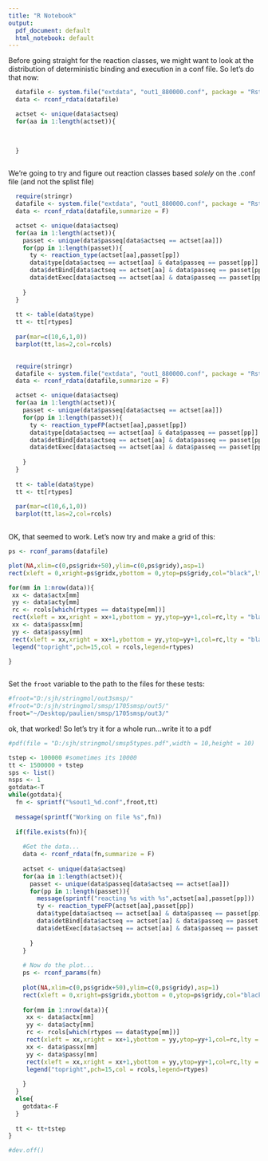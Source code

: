 ```yaml
---
title: "R Notebook"
output:
  pdf_document: default
  html_notebook: default
---
```



Before going straight for the reaction classes, we might want to look at the distribution of deterministic binding and execution in a conf file. So let's do that now: 


```r

  datafile <- system.file("extdata", "out1_880000.conf", package = "Rstringmol")
  data <- rconf_rdata(datafile)

  actset <- unique(data$actseq)
  for(aa in 1:length(actset)){
  
    
    
  }



```










We're going to try and figure out reaction classes based *solely* on the .conf file (and not the splist file)

```r
  require(stringr)
  datafile <- system.file("extdata", "out1_880000.conf", package = "Rstringmol")
  data <- rconf_rdata(datafile,summarize = F)

  actset <- unique(data$actseq)
  for(aa in 1:length(actset)){
    passet <- unique(data$passeq[data$actseq == actset[aa]])
    for(pp in 1:length(passet)){
      ty <- reaction_type(actset[aa],passet[pp])
      data$type[data$actseq == actset[aa] & data$passeq == passet[pp]] = ty$rtype
      data$detBind[data$actseq == actset[aa] & data$passeq == passet[pp]] = ty$deterministicBind
      data$detExec[data$actseq == actset[aa] & data$passeq == passet[pp]] = ty$deterministicExec
      
    }
  }
  
  tt <- table(data$type)
  tt <- tt[rtypes]
  
  par(mar=c(10,6,1,0))
  barplot(tt,las=2,col=rcols)
  
```


```r
  require(stringr)
  datafile <- system.file("extdata", "out1_880000.conf", package = "Rstringmol")
  data <- rconf_rdata(datafile,summarize = F)

  actset <- unique(data$actseq)
  for(aa in 1:length(actset)){
    passet <- unique(data$passeq[data$actseq == actset[aa]])
    for(pp in 1:length(passet)){
      ty <- reaction_typeFP(actset[aa],passet[pp])
      data$type[data$actseq == actset[aa] & data$passeq == passet[pp]] = ty$rtype
      data$detBind[data$actseq == actset[aa] & data$passeq == passet[pp]] = ty$deterministicBind
      data$detExec[data$actseq == actset[aa] & data$passeq == passet[pp]] = ty$deterministicExec
      
    }
  }
  
  tt <- table(data$type)
  tt <- tt[rtypes]
  
  par(mar=c(10,6,1,0))
  barplot(tt,las=2,col=rcols)
  
```




OK, that seemed to work. Let's now try and make a grid of this: 





```r
ps <- rconf_params(datafile)

plot(NA,xlim=c(0,ps$gridx+50),ylim=c(0,ps$gridy),asp=1)
rect(xleft = 0,xright=ps$gridx,ybottom = 0,ytop=ps$gridy,col="black",lty = "blank")

for(mm in 1:nrow(data)){
 xx <- data$actx[mm]
 yy <- data$acty[mm]
 rc <- rcols[which(rtypes == data$type[mm])]
 rect(xleft = xx,xright = xx+1,ybottom = yy,ytop=yy+1,col=rc,lty = "blank")
 xx <- data$passx[mm]
 yy <- data$passy[mm]
 rect(xleft = xx,xright = xx+1,ybottom = yy,ytop=yy+1,col=rc,lty = "blank")
 legend("topright",pch=15,col = rcols,legend=rtypes)
  
}



```



Set the `froot` variable to the path to the files for these tests:

```r
#froot="D:/sjh/stringmol/out3smsp/"
#froot="D:/sjh/stringmol/smsp/1705smsp/out5/"
froot="~/Desktop/paulien/smsp/1705smsp/out3/"
```


ok, that worked! So let's try it for a whole run...write it to a pdf

```r

#pdf(file = "D:/sjh/stringmol/smsp5types.pdf",width = 10,height = 10)

tstep <- 100000 #sometimes its 10000
tt <- 1500000 + tstep
sps <- list()
nsps <- 1
gotdata<-T
while(gotdata){
  fn <- sprintf("%sout1_%d.conf",froot,tt)
  
  message(sprintf("Working on file %s",fn))
  
  if(file.exists(fn)){
  
    #Get the data...
    data <- rconf_rdata(fn,summarize = F)
  
    actset <- unique(data$actseq)
    for(aa in 1:length(actset)){
      passet <- unique(data$passeq[data$actseq == actset[aa]])
      for(pp in 1:length(passet)){
        message(sprintf("reacting %s with %s",actset[aa],passet[pp]))
        ty <- reaction_typeFP(actset[aa],passet[pp])
        data$type[data$actseq == actset[aa] & data$passeq == passet[pp]] = ty$rtype
        data$detBind[data$actseq == actset[aa] & data$passeq == passet[pp]] = ty$deterministicBind
        data$detExec[data$actseq == actset[aa] & data$passeq == passet[pp]] = ty$deterministicExec
        
      }
    }
    
    # Now do the plot...
    ps <- rconf_params(fn)
    
    plot(NA,xlim=c(0,ps$gridx+50),ylim=c(0,ps$gridy),asp=1)
    rect(xleft = 0,xright=ps$gridx,ybottom = 0,ytop=ps$gridy,col="black",lty = "blank")
    
    for(mm in 1:nrow(data)){
     xx <- data$actx[mm]
     yy <- data$acty[mm]
     rc <- rcols[which(rtypes == data$type[mm])]
     rect(xleft = xx,xright = xx+1,ybottom = yy,ytop=yy+1,col=rc,lty = "blank")
     xx <- data$passx[mm]
     yy <- data$passy[mm]
     rect(xleft = xx,xright = xx+1,ybottom = yy,ytop=yy+1,col=rc,lty = "blank")
     legend("topright",pch=15,col = rcols,legend=rtypes)
      
    }
  }
  else{
    gotdata<-F
  }
  
  tt <- tt+tstep
}

#dev.off()

```

